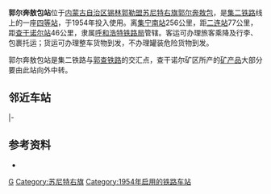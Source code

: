 {{Infobox China railway station
|车站名称=郭尔奔敖包站
|图片=
|图片介绍=
|车站拼音=Guōěrbēnáobāo zhàn
|英文名称=
|车站代码=13052<ref>{{cite book|title=中华人民共和国铁路车站代码（GB/T 10302-2010）|publisher=中国标准出版社|year=2010|isbn=155066140495|ignore-isbn-error=true|pages=13}}</ref>
|电报码 = GRC
|拼音码 = GRB
|车站类型=客运、货运
|车站位置={{CHN}}[[内蒙古|内蒙古]][[锡林郭勒盟|锡林郭勒盟]][[苏尼特右旗|苏尼特右旗]][[郭尔奔敖包|郭尔奔敖包]]
|坐标=
|归属=[[呼和浩特铁路局|呼和浩特铁路局]][[集宁车务段|集宁车务段]]
|使用状态=使用中
|线路=[[集二铁路|集二铁路]]、[[郭查铁路|郭查铁路]]
|车站等级=[[四等站_(中国大陆)|四等站]]
|月台数目=
|網站=
}}

'''郭尔奔敖包站'''位于[[内蒙古自治区|内蒙古自治区]][[锡林郭勒盟|锡林郭勒盟]][[苏尼特右旗|苏尼特右旗]][[郭尔奔敖包|郭尔奔敖包]]，是[[集二铁路|集二铁路]]线上的一座[[四等站|四等站]]，于1954年投入使用。离[[集宁南站|集宁南站]]256公里，距[[二连站|二连站]]77公里，距[[查干诺尔站|查干诺尔站]]46公里，隶属[[呼和浩特铁路局|呼和浩特铁路局]]管辖。客运可办理旅客乘降及行李、包裹托运；货运可办理整车货物到发，不办理罐装危险货物到发。

郭尔奔敖包站是集二铁路与[[郭查铁路|郭查铁路]]的交汇点，查干诺尔矿区所产的[[矿产|矿产品]]大部分要由此站向外中转。

== 邻近车站 ==
{{start rail box|[[File:China_Railways.svg|16px]] [[中国铁路|中国铁路]]}}
{{s-inop|[[图呼木站|图呼木站]]|{{站|集宁南}}方向}}
{{s-line|[[集二铁路|集二铁路]]<br />← 12km 郭尔奔敖包站 6km →{{0}}}}
{{s-inop|[[夏拉哈马站|夏拉哈马站]]|{{站|二连}}方向}}
|-
{{terminus}}
{{s-line|[[郭查铁路|郭查铁路]]<br />{{0}}{{0}} {{0}}{{0}}{{0}}{{0}} 郭尔奔敖包站 15km →}}
{{s-inop|[[头道井站|头道井站]]|{{站|查干诺尔}}方向}}
{{end box}}

==参考资料==
{{reflist}}
*{{Citation 
|last =孙本祥
|first =
|year=2003年
|title=《中国铁路站名词典》
|publisher=中国铁道出版社
|isbn=7-113-03941-3
}}

{{集二铁路}}
{{郭查铁路}}
{{China-rail-stub}}

[[Category:锡林郭勒盟铁路车站|G]]
[[Category:苏尼特右旗|Category:苏尼特右旗]]
[[Category:1954年启用的铁路车站|Category:1954年启用的铁路车站]]
